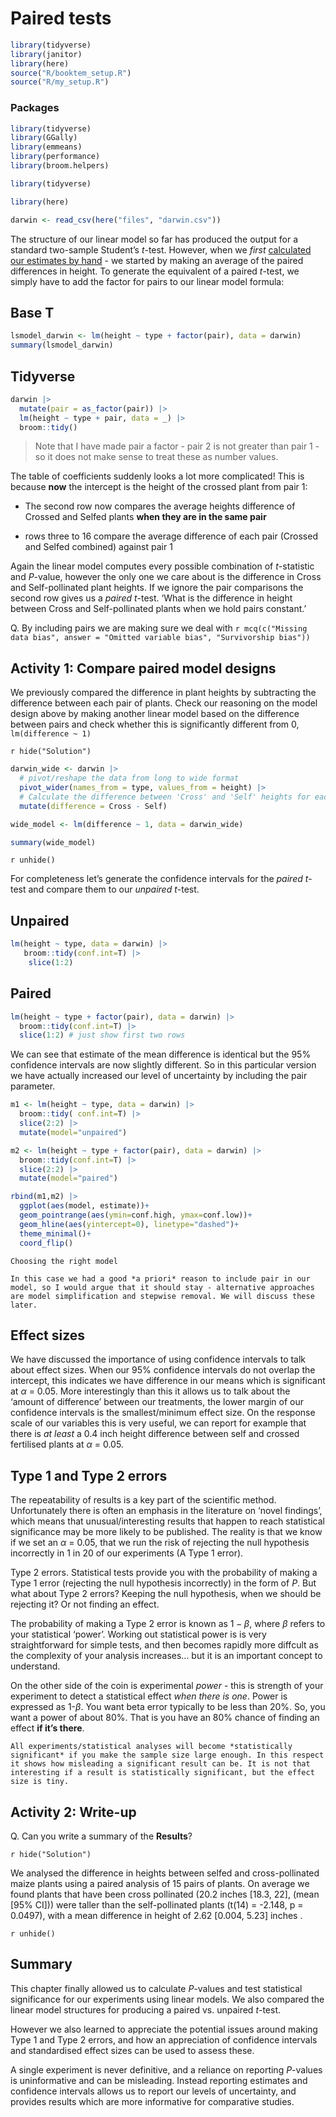 # Paired tests {#sec-pair}


```r
library(tidyverse)
library(janitor)
library(here)
source("R/booktem_setup.R")
source("R/my_setup.R")

```

### Packages

```r
library(tidyverse)
library(GGally)
library(emmeans)
library(performance)
library(broom.helpers)
```

```r

library(tidyverse)

library(here)

darwin <- read_csv(here("files", "darwin.csv"))

```


The structure of our linear model so far has produced the output for a standard two-sample Student's *t*-test. However, when we *first* [calculated our estimates by hand](#differences-between-groups) - we started by making an average of the paired differences in height. To generate the equivalent of a paired *t*-test, we simply have to add the factor for pairs to our linear model formula:

::: {.panel-tabset}

## Base T

```r
lsmodel_darwin <- lm(height ~ type + factor(pair), data = darwin)
summary(lsmodel_darwin)
```

## Tidyverse

```r
darwin |>  
  mutate(pair = as_factor(pair)) |>  
  lm(height ~ type + pair, data = _) |>  
  broom::tidy()
```

:::

> Note that I have made pair a factor - pair 2 is not greater than pair 1 - so it does not make sense to treat these as number values.


The table of coefficients suddenly looks a lot more complicated! This is because **now** the intercept is the height of the crossed plant from pair 1:

* The second row now compares the average heights difference of Crossed and Selfed plants **when they are in the same pair** 

* rows three to 16 compare the average difference of each pair (Crossed and Selfed combined) against pair 1

Again the linear model computes every possible combination of *t*-statistic and *P*-value, however the only one we care about is the difference in Cross and Self-pollinated plant heights. If we ignore the pair comparisons the second row gives us a *paired t*-test. 'What is the difference in height between Cross and Self-pollinated plants when we hold pairs constant.'

Q. By including pairs we are making sure we deal with `r mcq(c("Missing data bias", answer = "Omitted variable bias", "Survivorship bias"))`

## Activity 1: Compare paired model designs

We previously compared the difference in plant heights by subtracting the difference between each pair of plants. Check our reasoning on the model design above by making another linear model based on the difference between pairs and check whether this is significantly different from 0, `lm(difference ~ 1)`

`r hide("Solution")`

```r

darwin_wide <- darwin |>  
  # pivot/reshape the data from long to wide format
  pivot_wider(names_from = type, values_from = height) |>  
  # Calculate the difference between 'Cross' and 'Self' heights for each pair
  mutate(difference = Cross - Self)

wide_model <- lm(difference ~ 1, data = darwin_wide)

summary(wide_model)
```

`r unhide()`

For completeness let's generate the confidence intervals for the *paired t*-test and compare them to our *unpaired t*-test. 

::: {.panel-tabset}

## Unpaired

```r

lm(height ~ type, data = darwin) |> 
   broom::tidy(conf.int=T) |> 
    slice(1:2) 
```

## Paired

```r
lm(height ~ type + factor(pair), data = darwin) |>  
  broom::tidy(conf.int=T) |> 
  slice(1:2) # just show first two rows
```

:::

We can see that estimate of the mean difference is identical but the 95% confidence intervals are now slightly different. So in this particular version we have actually increased our level of uncertainty by including the pair parameter. 

```r

m1 <- lm(height ~ type, data = darwin) |>  
  broom::tidy( conf.int=T) |>  
  slice(2:2) |>  
  mutate(model="unpaired")

m2 <- lm(height ~ type + factor(pair), data = darwin) |>  
  broom::tidy(conf.int=T) |>  
  slice(2:2) |>  
  mutate(model="paired")

rbind(m1,m2) |>  
  ggplot(aes(model, estimate))+
  geom_pointrange(aes(ymin=conf.high, ymax=conf.low))+
  geom_hline(aes(yintercept=0), linetype="dashed")+
  theme_minimal()+
  coord_flip()

```

```block
Choosing the right model

In this case we had a good *a priori* reason to include pair in our model, so I would argue that it should stay - alternative approaches are model simplification and stepwise removal. We will discuss these later. 
```

## Effect sizes

We have discussed the importance of using confidence intervals to talk about effect sizes. When our 95% confidence intervals do not overlap the intercept, this indicates we have difference in our means which is significant at $\alpha$ = 0.05. More interestingly than this it allows us to talk about the 'amount of difference' between our treatments, the lower margin of our confidence intervals is the smallest/minimum effect size. On the response scale of our variables this is very useful, we can report for example that there is *at least* a 0.4 inch height difference between self and crossed fertilised plants at $\alpha$ = 0.05. 


## Type 1 and Type 2 errors

The repeatability of results is a key part of the scientific method. Unfortunately there is often an emphasis in the literature on 'novel findings', which means that unusual/interesting results that happen to reach statistical significance may be more likely to be published. The reality is that we know if we set an $\alpha$ = 0.05, that we run the risk of rejecting the null hypothesis incorrectly in 1 in 20 of our experiments (A Type 1 error). 

Type 2 errors. Statistical tests provide you with the probability of making a Type 1 error (rejecting the null hypothesis incorrectly) in the form of *P*. But what about Type 2 errors? Keeping the null hypothesis, when we should be rejecting it? Or not finding an effect.

The probability of making a Type 2 error is known as $1-\beta$, where $\beta$ refers to your statistical 'power'. Working out statistical power is is very straightforward for simple tests, and then becomes rapidly more diffcult as the complexity of your analysis increases... but it is an important concept to understand. 

On the other side of the coin is experimental *power* - this is strength of your experiment to detect a statistical effect *when there is one*. Power is expressed as 1-$\beta$. You want beta error typically to be less than 20%. So, you want a power of about 80%. That is you have an 80% chance of finding an effect **if it's there**. 


```block
All experiments/statistical analyses will become *statistically significant* if you make the sample size large enough. In this respect it shows how misleading a significant result can be. It is not that interesting if a result is statistically significant, but the effect size is tiny. 
```



## Activity 2: Write-up


Q. Can you write a summary of the **Results**?



`r hide("Solution")`

We analysed the difference in heights between selfed and cross-pollinated maize plants using a paired analysis of 15 pairs of plants. On average we found plants that have been cross pollinated (20.2 inches [18.3, 22], (mean [95% CI])) were taller than the self-pollinated plants (t(14) = -2.148, p = 0.0497), with a mean difference in height of 2.62 [0.004, 5.23] inches .

`r unhide()`


## Summary

This chapter finally allowed us to calculate *P*-values and test statistical significance for our experiments using linear models. We also compared the linear model structures for producing a paired vs. unpaired *t*-test. 

However we also learned to appreciate the potential issues around making Type 1 and Type 2 errors, and how an appreciation of confidence intervals and standardised effect sizes can be used to assess these. 

A single experiment is never definitive, and a reliance on reporting *P*-values is uninformative and can be misleading. Instead reporting estimates and confidence intervals allows us to report our levels of uncertainty, and provides results which are more informative for comparative studies. 


